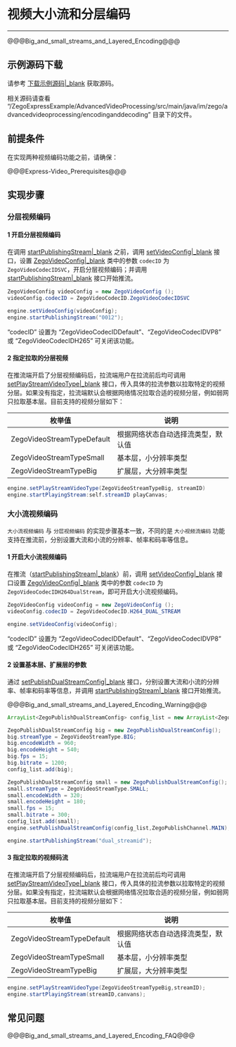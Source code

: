 # 视频大小流和分层编码

- - -

@@@Big_and_small_streams_and_Layered_Encoding@@@


## 示例源码下载

请参考 [下载示例源码\|_blank](!DownloadDemo/DownloadDemo) 获取源码。

相关源码请查看 “/ZegoExpressExample/AdvancedVideoProcessing/src/main/java/im/zego/advancedvideoprocessing/encodinganddecoding” 目录下的文件。


## 前提条件

在实现两种视频编码功能之前，请确保：

@@@Express-Video_Prerequisites@@@


## 实现步骤

### 分层视频编码

#### 1 开启分层视频编码

在调用 [startPublishingStream\|_blank](@startPublishingStream) 之前，调用 [setVideoConfig\|_blank](@setVideoConfig-ZegoExpressEngine) 接口，设置 [ZegoVideoConfig\|_blank](@-ZegoVideoConfig) 类中的参数 `codecID` 为 `ZegoVideoCodecIDSVC`，开启分层视频编码；并调用 [startPublishingStream\|_blank](@startPublishingStream) 接口开始推流。

```java
ZegoVideoConfig videoConfig = new ZegoVideoConfig ();
videoConfig.codecID = ZegoVideoCodecID.ZegoVideoCodecIDSVC

engine.setVideoConfig(videoConfig);
engine.startPublishingStream("0012");
```

<div class="mk-hint">

“codecID” 设置为 “ZegoVideoCodecIDDefault”、“ZegoVideoCodecIDVP8” 或 “ZegoVideoCodecIDH265” 可关闭该功能。
</div>

#### 2 指定拉取的分层视频

在推流端开启了分层视频编码后，拉流端用户在拉流前后均可调用 [setPlayStreamVideoType\|_blank](@setPlayStreamVideoType) 接口，传入具体的拉流参数以拉取特定的视频分层。如果没有指定，拉流端默认会根据网络情况拉取合适的视频分层，例如弱网只拉取基本层。目前支持的视频分层如下：

|枚举值|说明|
|-|-|
|ZegoVideoStreamTypeDefault|根据网络状态自动选择流类型，默认值|
|ZegoVideoStreamTypeSmall| 基本层，小分辨率类型|
|ZegoVideoStreamTypeBig| 扩展层，大分辨率类型|

```java
engine.setPlayStreamVideoType(ZegoVideoStreamTypeBig, streamID)
engine.startPlayingStream:self.streamID playCanvas;
```

### 大小流视频编码

`大小流视频编码` 与 `分层视频编码` 的实现步骤基本一致，不同的是 `大小视频流编码` 功能支持在推流前，分别设置大流和小流的分辨率、帧率和码率等信息。

#### 1 开启大小流视频编码

在推流（[startPublishingStream\|_blank](@startPublishingStream)）前，调用 [setVideoConfig\|_blank](@setVideoConfig-ZegoExpressEngine) 接口设置 [ZegoVideoConfig\|_blank](@-ZegoVideoConfig) 类中的参数 `codecID` 为 `ZegoVideoCodecIDH264DualStream`，即可开启大小流视频编码。

```java
ZegoVideoConfig videoConfig = new ZegoVideoConfig ();
videoConfig.codecID = ZegoVideoCodecID.H264_DUAL_STREAM

engine.setVideoConfig(videoConfig);
```

<div class="mk-hint">

“codecID” 设置为 “ZegoVideoCodecIDDefault”、“ZegoVideoCodecIDVP8” 或 “ZegoVideoCodecIDH265” 可关闭该功能。
</div>

#### 2 设置基本层、扩展层的参数

通过 [setPublishDualStreamConfig\|_blank](@setPublishDualStreamConfig) 接口，分别设置大流和小流的分辨率、帧率和码率等信息，并调用 [startPublishingStream\|_blank](@startPublishingStream) 接口开始推流。

@@@Big_and_small_streams_and_Layered_Encoding_Warning@@@

```java
ArrayList<ZegoPublishDualStreamConfig> config_list = new ArrayList<ZegoPublishDualStreamConfig>();

ZegoPublishDualStreamConfig big = new ZegoPublishDualStreamConfig();
big.streamType = ZegoVideoStreamType.BIG;
big.encodeWidth = 960;
big.encodeHeight = 540;
big.fps = 15;
big.bitrate = 1200;
config_list.add(big);

ZegoPublishDualStreamConfig small = new ZegoPublishDualStreamConfig();
small.streamType = ZegoVideoStreamType.SMALL;
small.encodeWidth = 320;
small.encodeHeight = 180;
small.fps = 15;
small.bitrate = 300;
config_list.add(small);
engine.setPublishDualStreamConfig(config_list,ZegoPublishChannel.MAIN);

engine.startPublishingStream("dual_streamid");
```

#### 3 指定拉取的视频码流

在推流端开启了分层视频编码后，拉流端用户在拉流前后均可调用 [setPlayStreamVideoType\|_blank](@setPlayStreamVideoType) 接口，传入具体的拉流参数以拉取特定的视频分层。如果没有指定，拉流端默认会根据网络情况拉取合适的视频分层，例如弱网只拉取基本层。目前支持的视频分层如下：

|枚举值|说明|
|-|-|
|ZegoVideoStreamTypeDefault|根据网络状态自动选择流类型，默认值|
|ZegoVideoStreamTypeSmall| 基本层，小分辨率类型|
|ZegoVideoStreamTypeBig| 扩展层，大分辨率类型|

```java
engine.setPlayStreamVideoType(ZegoVideoStreamTypeBig,streamID);
engine.startPlayingStream(streamID,canvans);
```

## 常见问题

@@@Big_and_small_streams_and_Layered_Encoding_FAQ@@@

